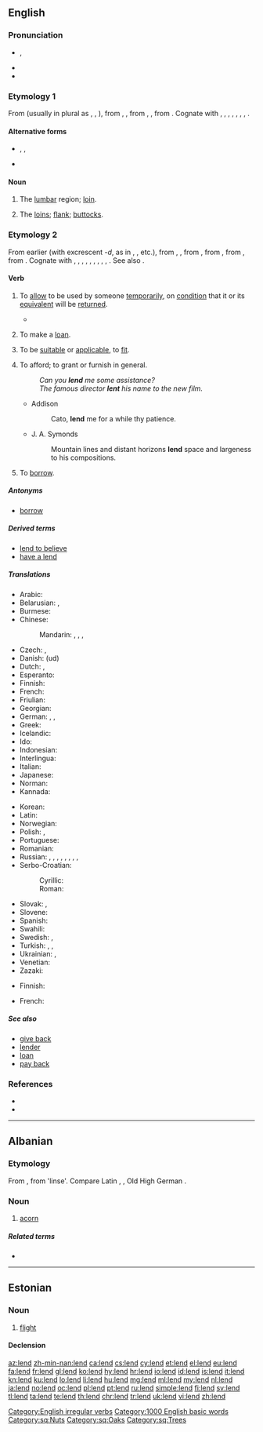 ==English==

===Pronunciation===
* {{enPR|lĕnd}}, {{IPA|/lɛnd/|lang=en}}
* {{audio|en-us-lend.ogg|Audio (US)|lang=en}}
* {{rhymes|ɛnd|lang=en}}

===Etymology 1===
From {{etyl|enm|en}} {{term|lende|lang=enm}} (usually in plural as {{term|lendes|lang=enm}}, {{term|leendes|lang=enm}}, {{term|lyndes|lang=enm}}), from {{etyl|ang|en}} {{term|lendenu|lang=ang}}, {{term|lendinu||loins|pos=plural|lang=ang}}, from {{etyl|gem-pro|en}} {{m|gem-pro|*landijō}}, {{m|gem-pro|*landį̄||loin}}, from {{etyl|ine-pro|en}} {{m|ine-pro|*lendʰ-||loin, kidney}}. Cognate with {{etyl|sco|-}} {{term|lend|lang=sco}}, {{term|leynd||the loins, flank, buttocks|lang=sco}}, {{etyl|nl|-}} {{term|lendenen||loins, reins|lang=nl}}, {{etyl|de|-}} {{term|Lenden||loins|lang=de}}, {{etyl|sv|-}} {{term|länder||loins|lang=sv}}, {{etyl|is|-}} {{term|lendar||loins|lang=is}}, {{etyl|la|-}} {{term|lumbus||loin|lang=la}}, {{etyl|ru|-}} {{term|ля́двея||thigh, haunch|lang=ru}}.

====Alternative forms====
* {{l|en|leynd}}, {{l|en|leind}}, {{l|en|lind}} {{qualifier|Scotland}}
* {{l|en|lende}} {{qualifier|obsolete}}

====Noun====
{{en-noun|s|linder}}

# {{context|anatomy|UK|_|dialectal|lang=en}} The [[lumbar]] region; [[loin]].
# {{context|UK|_|dialectal|of a person or animal|lang=en}} The [[loins]]; [[flank]]; [[buttocks]].

===Etymology 2===
From earlier {{term|len|lang=en}} (with excrescent ''-d'', as in {{l|en|sound|soun''d''}}, {{l|en|round|roun''d''}}, etc.), from {{etyl|enm|en}} {{term|lenen|lang=enm}}, {{term|lænen|lang=enm}}, from {{etyl|ang|en}} {{m|ang|lǣnan||to lend; give, grant, lease}}, from {{etyl|gem-pro|en}} {{m|gem-pro|*laihnijaną||to loan}}, from {{etyl|gem-pro|en}} {{m|gem-pro|*laihną||loan}}, from {{etyl|ine-pro|en}} {{m|ine-pro|*leykʷ-||to leave, leave over}}. Cognate with {{etyl|sco|-}} {{term|len|lang=sco}}, {{term|lend||to lend|lang=sco}}, {{etyl|fy|-}} {{term|liene||to lend, borrow, loan|lang=fy}}, {{etyl|nl|-}} {{term|lenen||to lend, borrow, loan|lang=nl}}, {{etyl|de|-}} {{term|lehnen||to borrow, lend out, loan|lang=de}}, {{etyl|sv|-}} {{term|låna||to lend, loan|lang=sv}}, {{etyl|is|-}} {{term|lána||to lend, loan|lang=is}}, {{etyl|is|-}} {{term|léna||to grant|lang=is}}, {{etyl|la|-}} {{m|la|linquō||quit, leave, forlet}}, {{etyl|grc|-}} {{term|λείπω||leave, release|lang=grc}}. See also {{l|en|loan}}.

====Verb====
{{en-verb|lends|lending|lent}}

# {{context|transitive|lang=en}} To [[allow]] to be used by someone [[temporarily]], on [[condition]] that it or its [[equivalent]] will be [[#Verb|return]]ed.
#* {{quote-magazine|date=2013-06-01|volume=407|issue=8838|page=71|magazine={{w|The Economist}}
|title=[http://www.economist.com/news/finance-and-economics/21578670-peer-peer-lending-needs-new-name-end-peer-show End of the peer show]
|passage=Finance is seldom romantic. But the idea of peer-to-peer lending comes close. This is an industry that brings together individual savers and lenders on online platforms. Those that want to borrow are matched with those that want to '''lend'''.}}
#: {{usex|I will only '''lend''' you my car if you fill up the tank.|lang=en}}
#: {{usex|I '''lent''' her 10 euros to pay for the train tickets, and she paid me back the next day.|lang=en}}
# {{context|intransitive|lang=en}} To make a [[loan]].
# {{context|reflexive|lang=en}} To be [[suitable]] or [[applicable]], to [[fit]].
#: {{usex|Poems do not '''lend''' themselves to translation easily.|lang=en}}
#: {{usex|The long history of the past does not '''lend''' itself to a simple black and white interpretation.|lang=en}}
# To afford; to grant or furnish in general.
#: ''Can you '''lend''' me some assistance?''
#: ''The famous director '''lent''' his name to the new film.''
#* Addison
#*: Cato, '''lend''' me for a while thy patience.
#* J. A. Symonds
#*: Mountain lines and distant horizons '''lend''' space and largeness to his compositions.
# {{context|proscribed|lang=en}} To [[borrow]].

=====Antonyms=====
* [[borrow]]

=====Derived terms=====
* [[lend to believe]]
* [[have a lend]]

=====Translations=====
{{trans-top|to allow to be used temporarily}}
* Arabic: {{t|ar|أَعَارَ}}
* Belarusian: {{t|be|пазыча́ць|impf|sc=Cyrl}}, {{t|be|пазы́чыць|pf|sc=Cyrl}}
* Burmese: {{t+|my|ငှား|sc=Mymr}}
* Chinese:
*: Mandarin: {{t+|cmn|借出|tr=jièchū|sc=Hani}}, {{t+|cmn|借|tr=jiè|sc=Hani}}, {{t+|cmn|貸款|sc=Hani}}, {{t+|cmn|贷款|tr=dàikuǎn|sc=Hani}}
* Czech: {{t|cs|půjčovat|impf}}, {{t|cs|půjčit|pf}}
* Danish: {{t+|da|låne}} (ud)
* Dutch: {{t+|nl|lenen}}, {{t+|nl|uitlenen}}
* Esperanto: {{t|eo|prunti}}
* Finnish: {{t+|fi|lainata}}
* French: {{t+|fr|prêter}}
* Friulian: {{t|fur|imprestâ}}
* Georgian: {{t-needed|ka}}
* German: {{t+|de|leihen}}, {{t+|de|verleihen}}, {{t+|de|borgen}}
* Greek: {{t+|el|δανείζω}}
* Icelandic: {{t+|is|lána}}
* Ido: {{t+|io|prestar}}
* Indonesian: {{t+check|id|pinjam|alt=meminjamkan}} <!-- was "[[pinjam|meminjamkan]]" - assumed inflected form or vocalised spelling; please verify if linking is acceptable. see [[User:Kephir/gadgets/xte#Translation_fixing]] -->
* Interlingua: {{t|ia|prestar}}
* Italian: {{t+|it|prestare}}
* Japanese: {{t+|ja|貸す|tr=かす, kasu|sc=Jpan}}
* Norman: {{t|nrf|prêter}}
* Kannada: {{t+|kn|ಎರವಲುಕೊಡು|sc=Knda}}
{{trans-mid}}
* Korean: {{t+|ko|빌리다|sc=Kore}}
* Latin: {{t|la|commodo}}
* Norwegian: {{t+|no|låne}}
* Polish: {{t+|pl|pożyczać|impf}}, {{t+|pl|pożyczyć|pf}}
* Portuguese: {{t+|pt|emprestar}}
* Romanian: {{t+|ro|împrumuta}}
* Russian: {{t+|ru|ода́лживать|impf}}, {{t+|ru|одолжи́ть|pf}}, {{t+|ru|ссужа́ть|impf}}, {{t|ru|[[дава́ть]] [[взаймы́]]|impf}}, {{t|ru|[[дать]] [[взаймы́]]|pf}}, {{t|ru|[[дава́ть]] [[в]] [[долг]]|impf}}, {{t|ru|[[дать]] [[в]] [[долг]]|pf}}, {{t+|ru|занима́ть|impf}}, {{t+|ru|заня́ть|pf}}
* Serbo-Croatian:
*: Cyrillic: {{t|sh|позајмити|sc=Cyrl}}
*: Roman: {{t+|sh|pozajmiti}}
* Slovak: {{t|sk|požičiavať|impf}}, {{t|sk|pozičať|pf}}
* Slovene: {{t|sl|posoditi}}
* Spanish: {{t+|es|prestar}}
* Swahili: {{t|sw|kopesha|alt=kukopesha}}
* Swedish: {{t+|sv|låna}}, {{t|sv|låna ut}}
* Turkish: {{t|tr|borç vermek}}, {{t|tr|iğreti vermek}}, {{t|tr|ödünç vermek}}
* Ukrainian: {{t|uk|позича́ти|impf|sc=Cyrl}}, {{t|uk|пози́чити|pf|sc=Cyrl}}
* Venetian: {{t|vec|inprestar}}
* Zazaki: {{t|zza|lendene}}
{{trans-bottom}}

{{trans-top|to make a loan}}
* Finnish: {{t+|fi|lainata}}
{{trans-mid}}
{{trans-bottom}}

{{trans-top|(reflexive) to be suitable}}
* French: {{t+|fr|prêter|alt=se prêter à}}
{{trans-mid}}
{{trans-bottom}}

{{trans-see|(proscribed) to borrow|borrow}}

=====See also=====
* [[give back]]
* [[lender]]
* [[loan]]
* [[pay back]]

===References===
* {{R:Century 1911}}
* {{R:Webster 1913}}

[[Category:English irregular verbs]]

[[Category:1000 English basic words]]

----

==Albanian==

===Etymology===
From {{etyl|sqj-pro|sq}} {{m|sqj-pro|*lenta}}, from {{etyl|ine-pro|sq}} {{m|ine-pro|*lent}} 'linse'. Compare Latin {{term|lens|lang=la}}, {{term|lentis|lang=la}}, Old High German {{term|linsi|lang=goh}}.

===Noun===
{{sq-noun|g=f}}

# [[acorn]]

=====Related terms=====
* {{l|sq|lëndë}}

[[Category:sq:Nuts]]
[[Category:sq:Oaks]]
[[Category:sq:Trees]]

----

==Estonian==

===Noun===
{{et-noun|lennu|lendu}}

# [[flight]]

====Declension====
{{rfinfl|et|noun}}

[[az:lend]]
[[zh-min-nan:lend]]
[[ca:lend]]
[[cs:lend]]
[[cy:lend]]
[[et:lend]]
[[el:lend]]
[[eu:lend]]
[[fa:lend]]
[[fr:lend]]
[[gl:lend]]
[[ko:lend]]
[[hy:lend]]
[[hr:lend]]
[[io:lend]]
[[id:lend]]
[[is:lend]]
[[it:lend]]
[[kn:lend]]
[[ku:lend]]
[[lo:lend]]
[[li:lend]]
[[hu:lend]]
[[mg:lend]]
[[ml:lend]]
[[my:lend]]
[[nl:lend]]
[[ja:lend]]
[[no:lend]]
[[oc:lend]]
[[pl:lend]]
[[pt:lend]]
[[ru:lend]]
[[simple:lend]]
[[fi:lend]]
[[sv:lend]]
[[tl:lend]]
[[ta:lend]]
[[te:lend]]
[[th:lend]]
[[chr:lend]]
[[tr:lend]]
[[uk:lend]]
[[vi:lend]]
[[zh:lend]]
